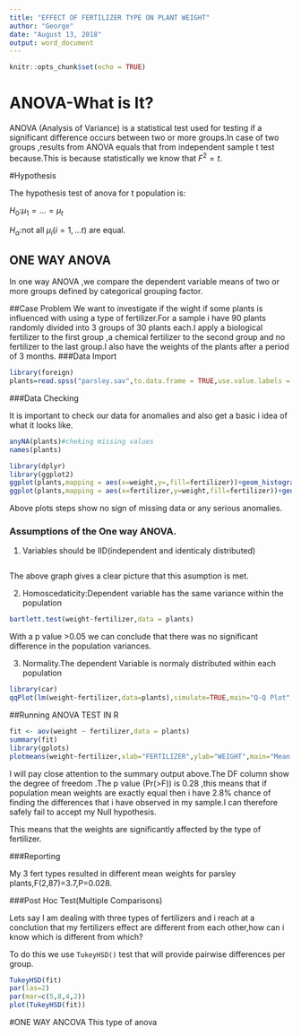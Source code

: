 ---
title: "EFFECT OF FERTILIZER TYPE ON PLANT WEIGHT"
author: "George"
date: "August 13, 2018"
output: word_document
---

```{r setup, include=FALSE}
knitr::opts_chunk$set(echo = TRUE)
```

# ANOVA-What is It?

ANOVA (Analysis of Variance) is a statistical test used for testing if a significant difference occurs between two or more groups.In case of two groups ,results from ANOVA equals that from independent sample t test because.This is because statistically we know that $F^2=t$.

#Hypothesis


The hypothesis test of anova for t population is:

$H_0$:$\mu_1=...=\mu_t$

$H_\alpha$:not all $\mu_i$($i=1,...t$) are equal.

## ONE WAY ANOVA
In one way ANOVA ,we compare the dependent variable means of two or more groups defined by categorical grouping factor.

##Case Problem
We want to investigate if the wight if some plants is influenced with using a type of fertilizer.For a sample i have 90 plants randomly divided into 3 groups of 30 plants each.I apply a biological fertilizer to the first group ,a chemical fertilizer to the second group and no fertilizer to the last group.I also have the weights of the plants after a period of 3 months.
###Data Import
```{r}
library(foreign)
plants=read.spss("parsley.sav",to.data.frame = TRUE,use.value.labels = TRUE)

```

###Data Checking

It is important to check our data for anomalies and also get a basic i idea of what it looks like.
```{r}
anyNA(plants)#cheking missing values
names(plants)

library(dplyr)
library(ggplot2)
ggplot(plants,mapping = aes(x=weight,y=,fill=fertilizer))+geom_histogram(position = "dodge")+facet_wrap(fertilizer~.)
ggplot(plants,mapping = aes(x=fertilizer,y=weight,fill=fertilizer))+geom_boxplot(position = "dodge")
```

Above plots steps show no sign of missing data or any serious anomalies.

###  Assumptions of the One way ANOVA.

1.  Variables should be IID(independent and identicaly distributed)
```{r}


```

The above graph gives a clear picture that this asumption is met.

2.  Homoscedaticity:Dependent variable has the same variance within the population
```{r}
bartlett.test(weight~fertilizer,data = plants)
```
 With a p value >0.05 we can conclude that there was no significant difference in the population variances.

3.  Normality.The dependent Variable is normaly distributed within each population
```{r}
library(car)
qqPlot(lm(weight~fertilizer,data=plants),simulate=TRUE,main="Q-Q Plot",labels = TRUE,ylab = "studentized residuals")
```

##Running ANOVA TEST IN R
```{r}
fit <- aov(weight ~ fertilizer,data = plants)
summary(fit)
library(gplots)
plotmeans(weight~fertilizer,xlab="FERTILIZER",ylab="WEIGHT",main="Mean plot",data = plants)
```

I will pay close attention to the summary output above.The DF column show the degree of freedom .The p value (Pr(>F)) is 0.28 ,this means that if population mean weights are exactly equal then i have 2.8% chance of finding the differences that i have observed in my sample.I can therefore safely fail to accept my Null hypothesis.

This means that the weights are significantly affected by the type of fertilizer.

###Reporting

My 3 fert types resulted in different mean weights for parsley plants,F(2,87)=3.7,P=0.028.


###Post Hoc Test(Multiple Comparisons)

Lets say I am dealing with three types of fertilizers and i reach at a conclution that my fertilizers effect are different from each other,how can i know which is different from which?

To do this we use ```TukeyHSD()``` test that will provide pairwise differences per group.

```{r}
TukeyHSD(fit)
par(las=2)
par(mar=c(5,8,4,2))
plot(TukeyHSD(fit))
```


#ONE WAY ANCOVA
This type of anova 













